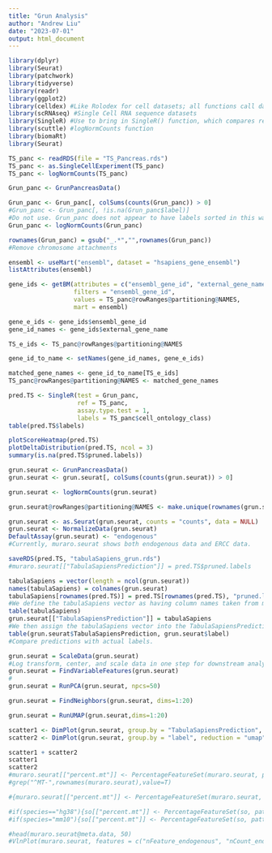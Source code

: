 ```yaml
---
title: "Grun Analysis"
author: "Andrew Liu"
date: "2023-07-01"
output: html_document
---
```


```r
library(dplyr)
library(Seurat)
library(patchwork)
library(tidyverse)
library(readr)
library(ggplot2)
library(celldex) #Like Rolodex for cell datasets; all functions call datasets
library(scRNAseq) #Single Cell RNA sequence datasets
library(SingleR) #Use to bring in SingleR() function, which compares reference and test data for gene similarity
library(scuttle) #logNormCounts function
library(biomaRt)
library(Seurat)
```

```r
TS_panc <- readRDS(file = "TS_Pancreas.rds")
TS_panc <- as.SingleCellExperiment(TS_panc)
TS_panc <- logNormCounts(TS_panc)

Grun_panc <- GrunPancreasData()

Grun_panc <- Grun_panc[, colSums(counts(Grun_panc)) > 0]
#Grun_panc <- Grun_panc[, !is.na(Grun_panc$label)]
#Do not use. Grun_panc does not appear to have labels sorted in this way.
Grun_panc <- logNormCounts(Grun_panc)

rownames(Grun_panc) = gsub("_.*","",rownames(Grun_panc))
#Remove chromosome attachments

ensembl <- useMart("ensembl", dataset = "hsapiens_gene_ensembl")
listAttributes(ensembl)

gene_ids <- getBM(attributes = c("ensembl_gene_id", "external_gene_name"),
                  filters = "ensembl_gene_id",
                  values = TS_panc@rowRanges@partitioning@NAMES,
                  mart = ensembl)

gene_e_ids <- gene_ids$ensembl_gene_id
gene_id_names <- gene_ids$external_gene_name

TS_e_ids <- TS_panc@rowRanges@partitioning@NAMES

gene_id_to_name <- setNames(gene_id_names, gene_e_ids)

matched_gene_names <- gene_id_to_name[TS_e_ids]
TS_panc@rowRanges@partitioning@NAMES <- matched_gene_names

pred.TS <- SingleR(test = Grun_panc,
                   ref = TS_panc,
                   assay.type.test = 1,
                   labels = TS_panc$cell_ontology_class)
table(pred.TS$labels)
```

```r
plotScoreHeatmap(pred.TS)
plotDeltaDistribution(pred.TS, ncol = 3)
summary(is.na(pred.TS$pruned.labels))
```

```r
grun.seurat <- GrunPancreasData()
grun.seurat <- grun.seurat[, colSums(counts(grun.seurat)) > 0]

grun.seurat <- logNormCounts(grun.seurat)

grun.seurat@rowRanges@partitioning@NAMES <- make.unique(rownames(grun.seurat))

grun.seurat <- as.Seurat(grun.seurat, counts = "counts", data = NULL)
grun.seurat <- NormalizeData(grun.seurat)
DefaultAssay(grun.seurat) <- "endogenous"
#Currently, muraro.seurat shows both endogenous data and ERCC data.
```

```r
saveRDS(pred.TS, "tabulaSapiens_grun.rds")
#muraro.seurat[["TabulaSapiensPrediction"]] = pred.TS$pruned.labels

tabulaSapiens = vector(length = ncol(grun.seurat))
names(tabulaSapiens) = colnames(grun.seurat)
tabulaSapiens[rownames(pred.TS)] = pred.TS[rownames(pred.TS), "pruned.labels"]
#We define the tabulaSapiens vector as having column names taken from muraro.seurat. We then index tabulaSapiens, and for each colnames (from muraro.seurat) that matches up with a rowname from the TS prediction, we assign the pruned.label value to that index in the vector. We end up with a table full of different cell types (labels).
table(tabulaSapiens)
grun.seurat[["TabulaSapiensPrediction"]] = tabulaSapiens
#We then assign the tabulaSapiens vector into the TabulaSapiensPrediction column.
table(grun.seurat$TabulaSapiensPrediction, grun.seurat$label)
#Compare predictions with actual labels.

grun.seurat = ScaleData(grun.seurat)
#Log transform, center, and scale data in one step for downstream analysis.
grun.seurat = FindVariableFeatures(grun.seurat)
#
grun.seurat = RunPCA(grun.seurat, npcs=50)

grun.seurat = FindNeighbors(grun.seurat, dims=1:20)

grun.seurat = RunUMAP(grun.seurat,dims=1:20)

scatter1 <- DimPlot(grun.seurat, group.by = "TabulaSapiensPrediction", reduction = "umap", label = TRUE, label.size = 2)
scatter2 <- DimPlot(grun.seurat, group.by = "label", reduction = "umap", label = TRUE, label.size = 2)

scatter1 + scatter2
scatter1
scatter2
#muraro.seurat[["percent.mt"]] <- PercentageFeatureSet(muraro.seurat, pattern = "^MT-")
#grep("^MT-",rownames(muraro.seurat),value=T)

#{muraro.seurat[["percent.mt"]] <- PercentageFeatureSet(muraro.seurat, pattern = "^MT-")}

#if(species=="hg38"){so[["percent.mt"]] <- PercentageFeatureSet(so, pattern = "^MT-")}
#if(species="mm10"){so[["percent.mt"]] <- PercentageFeatureSet(so, pattern = "^mt-")}

#head(muraro.seurat@meta.data, 50)
#VlnPlot(muraro.seurat, features = c("nFeature_endogenous", "nCount_endogenous", "percent.mt"), ncol = 3)
```